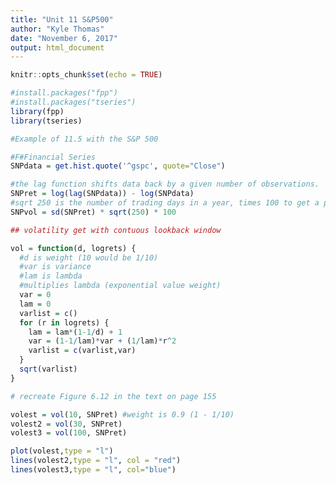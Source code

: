 ```yaml
---
title: "Unit 11 S&P500"
author: "Kyle Thomas"
date: "November 6, 2017"
output: html_document
---
```


```r
knitr::opts_chunk$set(echo = TRUE)
```

```r
#install.packages("fpp")
#install.packages("tseries")
library(fpp)
library(tseries)

#Example of 11.5 with the S&P 500

#F#Financial Series
SNPdata = get.hist.quote('^gspc', quote="Close")

#the lag function shifts data back by a given number of observations.
SNPret = log(lag(SNPdata)) - log(SNPdata)
#sqrt 250 is the number of trading days in a year, times 100 to get a percent
SNPvol = sd(SNPret) * sqrt(250) * 100

## volatility get with contuous lookback window

vol = function(d, logrets) {
  #d is weight (10 would be 1/10)
  #var is variance
  #lam is lambda
  #multiplies lambda (exponential value weight) 
  var = 0
  lam = 0
  varlist = c()
  for (r in logrets) {
    lam = lam*(1-1/d) + 1
    var = (1-1/lam)*var + (1/lam)*r^2
    varlist = c(varlist,var)
  }
  sqrt(varlist)
}

# recreate Figure 6.12 in the text on page 155

volest = vol(10, SNPret) #weight is 0.9 (1 - 1/10)
volest2 = vol(30, SNPret)
volest3 = vol(100, SNPret) 

plot(volest,type = "l")
lines(volest2,type = "l", col = "red")
lines(volest3,type = "l", col="blue")
```



















